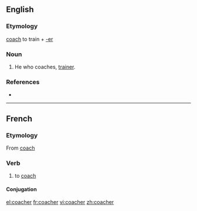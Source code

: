 ==English==

===Etymology===
[[coach]] to train + [[-er]]

===Noun===
{{en-noun}} {{m}}

# He who coaches, [[trainer]].

===References===
* {{R:Webster NCD 1967}}
----
==French==

===Etymology===
From {{etyl|en|fr}} [[coach]]

===Verb===
{{fr-verb}}

# {{sports|lang=fr}} to [[coach]]

====Conjugation====
{{fr-conj-er|coach|avoir}}


[[el:coacher]]
[[fr:coacher]]
[[vi:coacher]]
[[zh:coacher]]